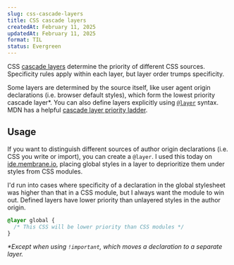 ```yaml
---
slug: css-cascade-layers
title: CSS cascade layers
createdAt: February 11, 2025
updatedAt: February 11, 2025
format: TIL
status: Evergreen
---
```


CSS [cascade layers](https://developer.mozilla.org/en-US/docs/Learn_web_development/Core/Styling_basics/Cascade_layers) determine the priority of different CSS sources. Specificity rules apply within each layer, but layer order trumps specificity.

Some layers are determined by the source itself, like user agent origin declarations (i.e. browser default styles), which form the lowest priority cascade layer\*. You can also define layers explicitly using [`@layer`](https://developer.mozilla.org/en-US/docs/Web/CSS/@layer) syntax. MDN has a helpful [cascade layer priority ladder](https://developer.mozilla.org/en-US/docs/Web/CSS/@layer#description).

## Usage

If you want to distinguish different sources of author origin declarations (i.e. CSS you write or import), you can create a `@layer`. I used this today on [ide.membrane.io](https://ide.membrane.io), placing global styles in a layer to deprioritize them under styles from CSS modules.

I'd run into cases where specificity of a declaration in the global stylesheet was higher than that in a CSS module, but I always want the module to win out. Defined layers have lower priority than unlayered styles in the author origin.

```css globals.css
@layer global {
  /* This CSS will be lower priority than CSS modules */
}
```

_\*Except when using `!important`, which moves a declaration to a separate layer._
